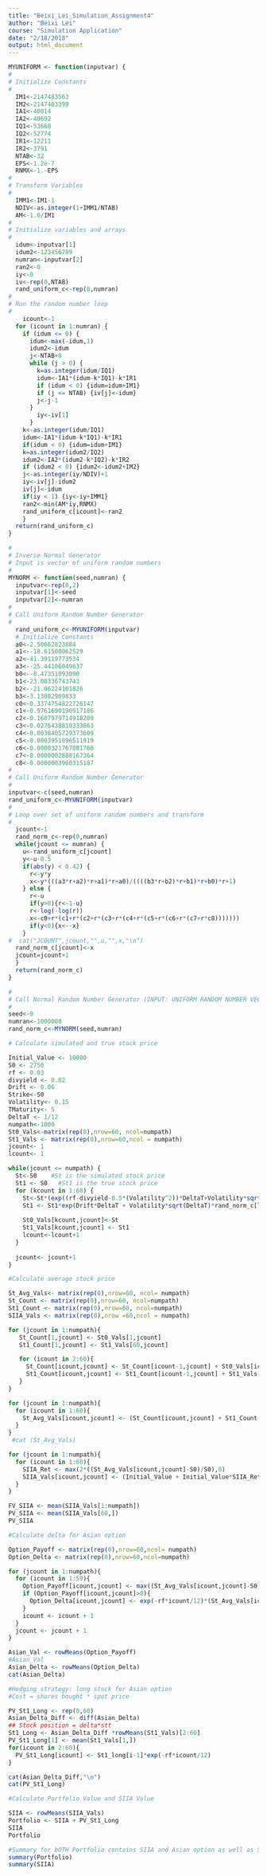 ```yaml
---
title: "Beixi_Lei_Simulation_Assignment4"
author: "Beixi Lei"
course: "Simulation Application"
date: "2/18/2018"
output: html_document
---
```


```r
MYUNIFORM <- function(inputvar) {
#
# Initialize Constants
#
  IM1<-2147483563
  IM2<-2147483399
  IA1<-40014
  IA2<-40692
  IQ1<-53668
  IQ2<-52774
  IR1<-12211
  IR2<-3791
  NTAB<-32
  EPS<-1.2e-7
  RNMX<-1.-EPS
#
# Transform Variables
#
  IMM1<-IM1-1
  NDIV<-as.integer(1+IMM1/NTAB)
  AM<-1.0/IM1
#
# Initialize variables and arrays
#
  idum<-inputvar[1]
  idum2<-123456789
  numran<-inputvar[2]
  ran2<-0
  iy<-0
  iv<-rep(0,NTAB)
  rand_uniform_c<-rep(0,numran)
#
# Run the random number loop
#  
    icount<-1
  for (icount in 1:numran) {
    if (idum <= 0) {
      idum<-max(-idum,1)
      idum2<-idum
      j<-NTAB+8
      while (j > 0) {
        k=as.integer(idum/IQ1)
        idum<-IA1*(idum-k*IQ1)-k*IR1
        if (idum < 0) {idum=idum+IM1}
        if (j <= NTAB) {iv[j]<-idum}
        j<-j-1
      }
        iy<-iv[1]
      }
    k<-as.integer(idum/IQ1)
    idum<-IA1*(idum-k*IQ1)-k*IR1
    if(idum < 0) {idum=idum+IM1}
    k=as.integer(idum2/IQ2)
    idum2<-IA2*(idum2-k*IQ2)-k*IR2 
    if (idum2 < 0) {idum2<-idum2+IM2}
    j<-as.integer(iy/NDIV)+1
    iy<-iv[j]-idum2
    iv[j]<-idum
    if(iy < 1) {iy<-iy+IMM1}
    ran2<-min(AM*iy,RNMX)
    rand_uniform_c[icount]<-ran2
    }
  return(rand_uniform_c)
}
```

```r
#
# Inverse Normal Generator
# Input is vector of uniform random numbers
#
MYNORM <- function(seed,numran) {
  inputvar<-rep(0,2)
  inputvar[1]<-seed
  inputvar[2]<-numran
#
# Call Uniform Random Number Generator
#
  rand_uniform_c<-MYUNIFORM(inputvar)
  # Initialize Constants
  a0<-2.50662823884
  a1<--18.61500062529
  a2<-41.39119773534
  a3<--25.44106049637
  b0<--8.47351093090
  b1<-23.08336743743
  b2<--21.06224101826
  b3<-3.13082909833
  c0<-0.3374754822726147
  c1<-0.9761690190917186
  c2<-0.1607979714918209
  c3<-0.0276438810333863
  c4<-0.0038405729373609
  c5<-0.0003951896511919
  c6<-0.0000321767881768
  c7<-0.0000002888167364
  c8<-0.0000003960315187
#
# Call Uniform Random Number Generator
#
inputvar<-c(seed,numran)
rand_uniform_c<-MYUNIFORM(inputvar)
#
# Loop over set of uniform random numbers and transform
#
  jcount<-1
  rand_norm_c<-rep(0,numran)
  while(jcount <= numran) {
    u<-rand_uniform_c[jcount]
    y<-u-0.5
    if(abs(y) < 0.42) {
      r<-y*y
      x<-y*(((a3*r+a2)*r+a1)*r+a0)/((((b3*r+b2)*r+b1)*r+b0)*r+1)
    } else {
      r<-u
      if(y>0){r<-1-u}
      r<-log(-log(r))
      x<-c0+r*(c1+r*(c2+r*(c3+r*(c4+r*(c5+r*(c6+r*(c7+r*c8)))))))
      if(y<0){x<--x}
    }
#  cat("JCOUNT",jcount,"",u,"",x,"\n")
  rand_norm_c[jcount]<-x
  jcount=jcount+1
  }
  return(rand_norm_c)
}

```


```r
#
# Call Normal Random Number Generator (INPUT: UNIFORM RANDOM NUMBER VECTOR)
#
seed<-0
numran<-1000000
rand_norm_c<-MYNORM(seed,numran)
```


```r
# Calculate simulated and true stock price

Initial_Value <- 10000
S0 <- 2750
rf <- 0.03
divyield <- 0.02
Drift <- 0.06
Strike<-S0
Volatility<- 0.15
TMaturity<- 5
DeltaT <- 1/12
numpath<-1000
St0_Vals<-matrix(rep(0),nrow=60, ncol=numpath)
St1_Vals <- matrix(rep(0),nrow=60,ncol = numpath)
jcount<- 1  
lcount<- 1 

while(jcount <= numpath) {
  St<-S0    #St is the simulated stock price
  St1 <- S0   #St1 is the true stock price
  for (kcount in 1:60) {
    St<-St*(exp((rf-divyield-0.5*(Volatility^2))*DeltaT+Volatility*sqrt(DeltaT)*rand_norm_c[lcount]))
    St1 <- St1*exp(Drift*DeltaT + Volatility*sqrt(DeltaT)*rand_norm_c[lcount])
    
    St0_Vals[kcount,jcount]<-St
    St1_Vals[kcount,jcount] <- St1
    lcount<-lcount+1
  }
  
  jcount<- jcount+1
}

```

```r
#Calculate average stock price

St_Avg_Vals<- matrix(rep(0),nrow=60, ncol= numpath)
St_Count <- matrix(rep(0),nrow=60, ncol=numpath)
St1_Count <- matrix(rep(0),nrow=60, ncol=numpath)
SIIA_Vals <- matrix(rep(0),nrow =60,ncol = numpath)

for (jcount in 1:numpath){
   St_Count[1,jcount] <- St0_Vals[1,jcount]
   St1_Count[1,jcount] <- St1_Vals[60,jcount]

   for (icount in 2:60){
     St_Count[icount,jcount] <- St_Count[icount-1,jcount] + St0_Vals[icount,jcount]
     St1_Count[icount,jcount] <- St1_Count[icount-1,jcount] + St1_Vals[60-icount+1,jcount]
   }
}

for (jcount in 1:numpath){
  for (icount in 1:60){
    St_Avg_Vals[icount,jcount] <- (St_Count[icount,jcount] + St1_Count[60-icount+1,jcount])/60
  }
}
 #cat (St_Avg_Vals)

for (jcount in 1:numpath){
  for (icount in 1:60){
    SIIA_Ret <- max(2*((St_Avg_Vals[icount,jcount]-S0)/S0),0)
    SIIA_Vals[icount,jcount] <- (Initial_Value + Initial_Value*SIIA_Ret)*exp(-rf*icount/12)            
  }
}

FV_SIIA <- mean(SIIA_Vals[1:numpath])
PV_SIIA <- mean(SIIA_Vals[60,])
PV_SIIA
```

```r
#Calculate delta for Asian option

Option_Payoff <- matrix(rep(0),nrow=60,ncol= numpath)
Option_Delta <- matrix(rep(0),nrow=60,ncol=numpath)

for (jcount in 1:numpath){
  for (icount in 1:59){
    Option_Payoff[icount,jcount] <- max((St_Avg_Vals[icount,jcount]-S0)*(2*10000/S0),0)*exp(-rf*icount/12)
    if (Option_Payoff[icount,jcount]>0){
      Option_Delta[icount,jcount] <- exp(-rf*icount/12)*(St_Avg_Vals[icount,jcount]/S0)*(2*10000/S0)
    }
    icount <- icount + 1
  }
  jcount <- jcount + 1
}

Asian_Val <- rowMeans(Option_Payoff)
#Asian_Val
Asian_Delta <- rowMeans(Option_Delta)
cat(Asian_Delta)
```

```r
#Hedging strategy: long stock for Asian option 
#Cost = shares bought * spot price

PV_St1_Long <- rep(0,60)
Asian_Delta_Diff <- diff(Asian_Delta)
## Stock position = delta*stt
St1_Long <- Asian_Delta_Diff *rowMeans(St1_Vals)[2:60]
PV_St1_Long[1] <- mean(St1_Vals[1,])
for(icount in 2:60){
  PV_St1_Long[icount] <- St1_long[i-1]*exp(-rf*icount/12)
}

cat(Asian_Delta_Diff,"\n")
cat(PV_St1_Long)
```

```r
#Calculate Portfolio Value and SIIA Value

SIIA <- rowMeans(SIIA_Vals)
Portfolio <- SIIA + PV_St1_Long
SIIA
Portfolio

#Summary for bOTH Portfolio contains SIIA and Asian option as well as SIIA
summary(Portfolio)
summary(SIIA)
```

